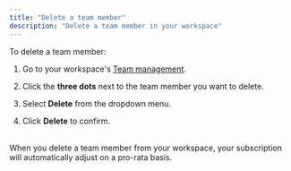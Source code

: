 ```yaml
---
title: "Delete a team member"
description: "Delete a team member in your workspace"
---
```


To delete a team member:

1. Go to your workspace's [Team management](https://tapify.app/).

2. Click the **three dots** next to the team member you want to delete.

3. Select **Delete** from the dropdown menu.

4. Click **Delete** to confirm.

<br />

<Note>
  When you delete a team member from your workspace, your subscription will automatically adjust on a pro-rata basis.
</Note>



###